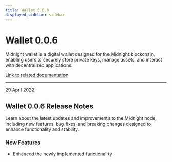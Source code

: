 ```yaml
---
title: Wallet 0.0.6
displayed_sidebar: sidebar
---
```


# Wallet 0.0.6

Midnight wallet is a digital wallet designed for the Midnight blockchain, enabling users to securely store private keys, manage assets, and interact with decentralized applications.

[Link to related documentation](../../learn/introduction/wallets)

---

<div 
  style={{
    marginTop: '0',
    fontSize: '1rem',
    fontWeight: 'normal',
    marginBottom: '0.5rem'
  }}
>
  29 April 2022
</div>

## Wallet 0.0.6 Release Notes

Learn about the latest updates and improvements to the Midnight node, including new features, bug fixes, and breaking changes designed to enhance functionality and stability.

### New Features

- Enhanced the newly implemented functionality
